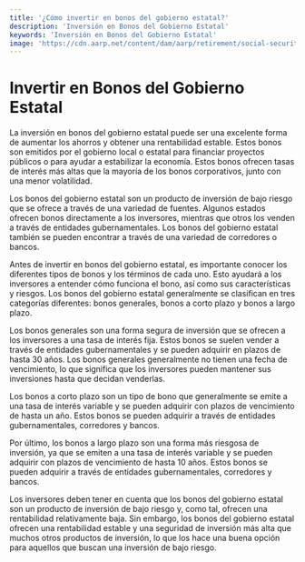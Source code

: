 ```yaml
---
title: '¿Cómo invertir en bonos del gobierno estatal?'
description: 'Inversión en Bonos del Gobierno Estatal'
keywords: 'Inversión en Bonos del Gobierno Estatal'
image: 'https://cdn.aarp.net/content/dam/aarp/retirement/social-security/2022/02/1140-social-security-card-flag-background-esp.imgcache.rev.web.900.517.jpg'
---
```




# Invertir en Bonos del Gobierno Estatal

La inversión en bonos del gobierno estatal puede ser una excelente forma de aumentar los ahorros y obtener una rentabilidad estable. Estos bonos son emitidos por el gobierno local o estatal para financiar proyectos públicos o para ayudar a estabilizar la economía. Estos bonos ofrecen tasas de interés más altas que la mayoría de los bonos corporativos, junto con una menor volatilidad.

Los bonos del gobierno estatal son un producto de inversión de bajo riesgo que se ofrece a través de una variedad de fuentes. Algunos estados ofrecen bonos directamente a los inversores, mientras que otros los venden a través de entidades gubernamentales. Los bonos del gobierno estatal también se pueden encontrar a través de una variedad de corredores o bancos.

<ImageAdd source="https://www.rutynombre.com/wp-content/uploads/2022/12/cuales-son-los-bonos-que-se-entregaran-durante-noviembre.jpg"/>

Antes de invertir en bonos del gobierno estatal, es importante conocer los diferentes tipos de bonos y los términos de cada uno. Esto ayudará a los inversores a entender cómo funciona el bono, así como sus características y riesgos. Los bonos del gobierno estatal generalmente se clasifican en tres categorías diferentes: bonos generales, bonos a corto plazo y bonos a largo plazo.

<ImageAdd source="https://wclawyers.org/wp-content/uploads/2022/09/Webber-Hickman-PB-Week-2022-Profile-Blog-Pic-e1664468841485.jpg"/>

Los bonos generales son una forma segura de inversión que se ofrecen a los inversores a una tasa de interés fija. Estos bonos se suelen vender a través de entidades gubernamentales y se pueden adquirir en plazos de hasta 30 años. Los bonos generales generalmente no tienen una fecha de vencimiento, lo que significa que los inversores pueden mantener sus inversiones hasta que decidan venderlas.

<ImageAdd source="https://blog.monex.com.mx/hs-fs/hubfs/%C2%BFSon%20los%20bonos%20a%20corto%20plazo%20una%20buena%20inversi%C3%B3n%3F.jpg?width=848&height=565&name=%C2%BFSon%20los%20bonos%20a%20corto%20plazo%20una%20buena%20inversi%C3%B3n%3F.jpg"/>

Los bonos a corto plazo son un tipo de bono que generalmente se emite a una tasa de interés variable y se pueden adquirir con plazos de vencimiento de hasta un año. Estos bonos se pueden adquirir a través de entidades gubernamentales, corredores y bancos.

<ImageAdd source="https://img.remediosdigitales.com/567d9a/ilustracion-bono-genero/840_560.jpg"/>

Por último, los bonos a largo plazo son una forma más riesgosa de inversión, ya que se emiten a una tasa de interés variable y se pueden adquirir con plazos de vencimiento de hasta 10 años. Estos bonos se pueden adquirir a través de entidades gubernamentales, corredores y bancos.

Los inversores deben tener en cuenta que los bonos del gobierno estatal son un producto de inversión de bajo riesgo y, como tal, ofrecen una rentabilidad relativamente baja. Sin embargo, los bonos del gobierno estatal ofrecen una rentabilidad estable y una seguridad de inversión más alta que muchos otros productos de inversión, lo que los hace una buena opción para aquellos que buscan una inversión de bajo riesgo.